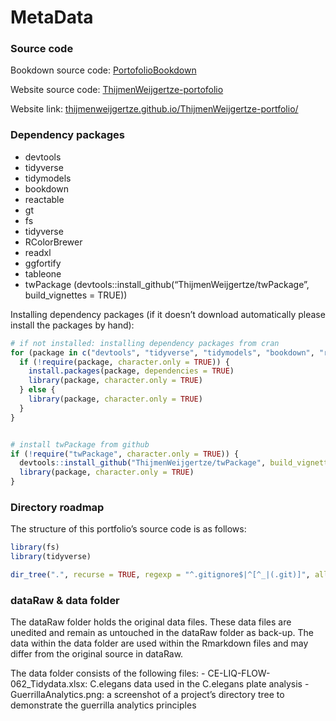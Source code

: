 # MetaData {#00}

### Source code {-}

Bookdown source code: [PortofolioBookdown](https://github.com/ThijmenWeijgertze/PortofolioBookdown)

Website source code: [ThijmenWeijgertze-portofolio](https://github.com/ThijmenWeijgertze/ThijmenWeijgertze-portfolio)

Website link: [thijmenweijgertze.github.io/ThijmenWeijgertze-portfolio/](https://thijmenweijgertze.github.io/ThijmenWeijgertze-portfolio/)

### Dependency packages {-}

-   devtools
-   tidyverse
-   tidymodels
-   bookdown
-   reactable
-   gt
-   fs
-   tidyverse
-   RColorBrewer
-   readxl
-   ggfortify
-   tableone
-   twPackage (devtools::install_github("ThijmenWeijgertze/twPackage", build_vignettes = TRUE))

Installing dependency packages (if it doesn't download automatically please install the packages by hand):
```r
# if not installed: installing dependency packages from cran
for (package in c("devtools", "tidyverse", "tidymodels", "bookdown", "reactable", "gt", "fs", "RColorBrewer", "readxl", "ggfortify")) {
  if (!require(package, character.only = TRUE)) {
    install.packages(package, dependencies = TRUE)
    library(package, character.only = TRUE)
  } else {
    library(package, character.only = TRUE)
  }
}


# install twPackage from github
if (!require("twPackage", character.only = TRUE)) {
  devtools::install_github("ThijmenWeijgertze/twPackage", build_vignettes = TRUE)
  library(package, character.only = TRUE)
}
```


### Directory roadmap {-}

The structure of this portfolio's source code is as follows:

```r
library(fs)
library(tidyverse)

dir_tree(".", recurse = TRUE, regexp = "^.gitignore$|^[^_|(.git)]", all = TRUE)
```

### dataRaw & data folder {-}

<p class="justify">The dataRaw folder holds the original data files. These data files are unedited and remain as untouched in the dataRaw folder as back-up. The data within the data folder are used within the Rmarkdown files and may differ from the original source in dataRaw.<p> 

The data folder consists of the following files:
- CE-LIQ-FLOW-062_Tidydata.xlsx: C.elegans data used in the C.elegans plate analysis
- GuerrillaAnalytics.png: a screenshot of a project's directory tree to demonstrate the guerrilla analytics principles 
